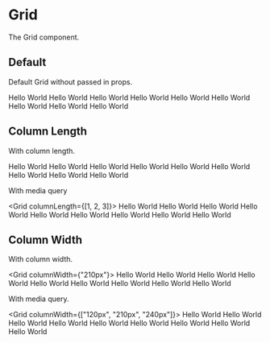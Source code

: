 
<Meta title="Grid" />

# Grid

The Grid component.


## Default

Default Grid without passed in props.

<Grid>
  <GridItem>Hello World</GridItem>
  <GridItem>Hello World</GridItem>
  <GridItem>Hello World</GridItem>
  <GridItem>Hello World</GridItem>
  <GridItem>Hello World</GridItem>
  <GridItem>Hello World</GridItem>
  <GridItem>Hello World</GridItem>
  <GridItem>Hello World</GridItem>
  <GridItem>Hello World</GridItem>
</Grid>

## Column Length

With column length.

<Grid columnLength={1}>
  <GridItem>Hello World</GridItem>
  <GridItem>Hello World</GridItem>
  <GridItem>Hello World</GridItem>
  <GridItem>Hello World</GridItem>
  <GridItem>Hello World</GridItem>
  <GridItem>Hello World</GridItem>
  <GridItem>Hello World</GridItem>
  <GridItem>Hello World</GridItem>
  <GridItem>Hello World</GridItem>
</Grid>

With media query

<Grid columnLength={[1, 2, 3]}>
  <GridItem>Hello World</GridItem>
  <GridItem>Hello World</GridItem>
  <GridItem>Hello World</GridItem>
  <GridItem>Hello World</GridItem>
  <GridItem>Hello World</GridItem>
  <GridItem>Hello World</GridItem>
  <GridItem>Hello World</GridItem>
  <GridItem>Hello World</GridItem>
  <GridItem>Hello World</GridItem>
</Grid>

## Column Width

With column width.

<Grid columnWidth={"210px"}>
  <GridItem>Hello World</GridItem>
  <GridItem>Hello World</GridItem>
  <GridItem>Hello World</GridItem>
  <GridItem>Hello World</GridItem>
  <GridItem>Hello World</GridItem>
  <GridItem>Hello World</GridItem>
  <GridItem>Hello World</GridItem>
  <GridItem>Hello World</GridItem>
  <GridItem>Hello World</GridItem>
</Grid>

With media query.

<Grid columnWidth={["120px", "210px", "240px"]}>
  <GridItem>Hello World</GridItem>
  <GridItem>Hello World</GridItem>
  <GridItem>Hello World</GridItem>
  <GridItem>Hello World</GridItem>
  <GridItem>Hello World</GridItem>
  <GridItem>Hello World</GridItem>
  <GridItem>Hello World</GridItem>
  <GridItem>Hello World</GridItem>
  <GridItem>Hello World</GridItem>
</Grid>
